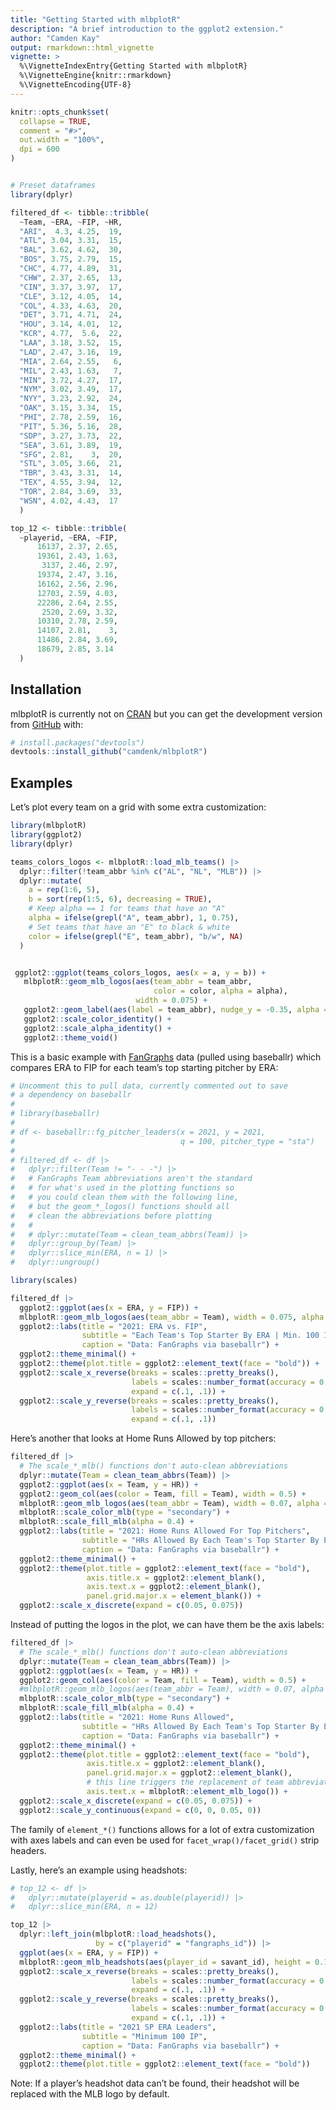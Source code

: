 ```yaml
---
title: "Getting Started with mlbplotR"
description: "A brief introduction to the ggplot2 extension."
author: "Camden Kay"
output: rmarkdown::html_vignette
vignette: >
  %\VignetteIndexEntry{Getting Started with mlbplotR}
  %\VignetteEngine{knitr::rmarkdown}
  %\VignetteEncoding{UTF-8}
---
```


```r
knitr::opts_chunk$set(
  collapse = TRUE,
  comment = "#>",
  out.width = "100%",
  dpi = 600
)


# Preset dataframes
library(dplyr)

filtered_df <- tibble::tribble(
  ~Team, ~ERA, ~FIP, ~HR,
  "ARI",  4.3, 4.25,  19,
  "ATL", 3.04, 3.31,  15,
  "BAL", 3.62, 4.62,  30,
  "BOS", 3.75, 2.79,  15,
  "CHC", 4.77, 4.89,  31,
  "CHW", 2.37, 2.65,  13,
  "CIN", 3.37, 3.97,  17,
  "CLE", 3.12, 4.05,  14,
  "COL", 4.33, 4.63,  20,
  "DET", 3.71, 4.71,  24,
  "HOU", 3.14, 4.01,  12,
  "KCR", 4.77,  5.6,  22,
  "LAA", 3.18, 3.52,  15,
  "LAD", 2.47, 3.16,  19,
  "MIA", 2.64, 2.55,   6,
  "MIL", 2.43, 1.63,   7,
  "MIN", 3.72, 4.27,  17,
  "NYM", 3.02, 3.49,  17,
  "NYY", 3.23, 2.92,  24,
  "OAK", 3.15, 3.34,  15,
  "PHI", 2.78, 2.59,  16,
  "PIT", 5.36, 5.16,  28,
  "SDP", 3.27, 3.73,  22,
  "SEA", 3.61, 3.89,  19,
  "SFG", 2.81,    3,  20,
  "STL", 3.05, 3.66,  21,
  "TBR", 3.43, 3.31,  14,
  "TEX", 4.55, 3.94,  12,
  "TOR", 2.84, 3.69,  33,
  "WSN", 4.02, 4.43,  17
  )

top_12 <- tibble::tribble(
  ~playerid, ~ERA, ~FIP,
      16137, 2.37, 2.65,
      19361, 2.43, 1.63,
       3137, 2.46, 2.97,
      19374, 2.47, 3.16,
      16162, 2.56, 2.96,
      12703, 2.59, 4.03,
      22286, 2.64, 2.55,
       2520, 2.69, 3.32,
      10310, 2.78, 2.59,
      14107, 2.81,    3,
      11486, 2.84, 3.69,
      18679, 2.85, 3.14
  )

```

## Installation

mlbplotR is currently not on [CRAN](https://CRAN.R-project.org)
but you can get the development version from [GitHub](https://github.com/) with:

``` r
# install.packages("devtools")
devtools::install_github("camdenk/mlbplotR")
```

## Examples

Let's plot every team on a grid with some extra customization:

```r
library(mlbplotR)
library(ggplot2)
library(dplyr)

teams_colors_logos <- mlbplotR::load_mlb_teams() |> 
  dplyr::filter(!team_abbr %in% c("AL", "NL", "MLB")) |> 
  dplyr::mutate(
    a = rep(1:6, 5),
    b = sort(rep(1:5, 6), decreasing = TRUE),
    # Keep alpha == 1 for teams that have an "A"
    alpha = ifelse(grepl("A", team_abbr), 1, 0.75),
    # Set teams that have an "E" to black & white
    color = ifelse(grepl("E", team_abbr), "b/w", NA) 
  )


 ggplot2::ggplot(teams_colors_logos, aes(x = a, y = b)) +
   mlbplotR::geom_mlb_logos(aes(team_abbr = team_abbr, 
                                color = color, alpha = alpha), 
                            width = 0.075) +
   ggplot2::geom_label(aes(label = team_abbr), nudge_y = -0.35, alpha = 0.5) +
   ggplot2::scale_color_identity() +
   ggplot2::scale_alpha_identity() +
   ggplot2::theme_void() 
```

This is a basic example with [FanGraphs](https://fangraphs.com) data (pulled using baseballr) which compares ERA to FIP for each team's top starting pitcher by ERA:

```r
# Uncomment this to pull data, currently commented out to save 
# a dependency on baseballr
# 
# library(baseballr)
# 
# df <- baseballr::fg_pitcher_leaders(x = 2021, y = 2021, 
#                                     q = 100, pitcher_type = "sta")
# 
# filtered_df <- df |>
#   dplyr::filter(Team != "- - -") |> 
#   # FanGraphs Team abbreviations aren't the standard
#   # for what's used in the plotting functions so 
#   # you could clean them with the following line, 
#   # but the geom_*_logos() functions should all
#   # clean the abbreviations before plotting
#   # 
#   # dplyr::mutate(Team = clean_team_abbrs(Team)) |> 
#   dplyr::group_by(Team) |> 
#   dplyr::slice_min(ERA, n = 1) |> 
#   dplyr::ungroup()

library(scales)

filtered_df |> 
  ggplot2::ggplot(aes(x = ERA, y = FIP)) +
  mlbplotR::geom_mlb_logos(aes(team_abbr = Team), width = 0.075, alpha = 0.7) +
  ggplot2::labs(title = "2021: ERA vs. FIP",
                subtitle = "Each Team's Top Starter By ERA | Min. 100 IP",
                caption = "Data: FanGraphs via baseballr") +
  ggplot2::theme_minimal() +
  ggplot2::theme(plot.title = ggplot2::element_text(face = "bold")) +
  ggplot2::scale_x_reverse(breaks = scales::pretty_breaks(), 
                           labels = scales::number_format(accuracy = 0.01),
                           expand = c(.1, .1)) +
  ggplot2::scale_y_reverse(breaks = scales::pretty_breaks(), 
                           labels = scales::number_format(accuracy = 0.01),
                           expand = c(.1, .1))
```

Here's another that looks at Home Runs Allowed by top pitchers:

```r
filtered_df |> 
  # The scale_*_mlb() functions don't auto-clean abbreviations
  dplyr::mutate(Team = clean_team_abbrs(Team)) |> 
  ggplot2::ggplot(aes(x = Team, y = HR)) +
  ggplot2::geom_col(aes(color = Team, fill = Team), width = 0.5) +
  mlbplotR::geom_mlb_logos(aes(team_abbr = Team), width = 0.07, alpha = 0.9) +
  mlbplotR::scale_color_mlb(type = "secondary") +
  mlbplotR::scale_fill_mlb(alpha = 0.4) +
  ggplot2::labs(title = "2021: Home Runs Allowed For Top Pitchers",
                subtitle = "HRs Allowed By Each Team's Top Starter By ERA | Min. 100 IP",
                caption = "Data: FanGraphs via baseballr") +
  ggplot2::theme_minimal() +
  ggplot2::theme(plot.title = ggplot2::element_text(face = "bold"),
                 axis.title.x = ggplot2::element_blank(),
                 axis.text.x = ggplot2::element_blank(),
                 panel.grid.major.x = element_blank()) +
  ggplot2::scale_x_discrete(expand = c(0.05, 0.075))
```

Instead of putting the logos in the plot, we can have them be the axis labels:

```r
filtered_df |> 
  # The scale_*_mlb() functions don't auto-clean abbreviations
  dplyr::mutate(Team = clean_team_abbrs(Team)) |> 
  ggplot2::ggplot(aes(x = Team, y = HR)) +
  ggplot2::geom_col(aes(color = Team, fill = Team), width = 0.5) +
  #mlbplotR::geom_mlb_logos(aes(team_abbr = Team), width = 0.07, alpha = 0.9) +
  mlbplotR::scale_color_mlb(type = "secondary") +
  mlbplotR::scale_fill_mlb(alpha = 0.4) +
  ggplot2::labs(title = "2021: Home Runs Allowed",
                subtitle = "HRs Allowed By Each Team's Top Starter By ERA | Min. 100 IP",
                caption = "Data: FanGraphs via baseballr") +
  ggplot2::theme_minimal() +
  ggplot2::theme(plot.title = ggplot2::element_text(face = "bold"),
                 axis.title.x = ggplot2::element_blank(),
                 panel.grid.major.x = ggplot2::element_blank(),
                 # this line triggers the replacement of team abbreviations with logos
                 axis.text.x = mlbplotR::element_mlb_logo()) +
  ggplot2::scale_x_discrete(expand = c(0.05, 0.075)) +
  ggplot2::scale_y_continuous(expand = c(0, 0, 0.05, 0))
```

The family of `element_*()` functions allows for a lot of extra customization with axes labels and can even be used for `facet_wrap()/facet_grid()` strip headers.



Lastly, here's an example using headshots:

```r
# top_12 <- df |>
#   dplyr::mutate(playerid = as.double(playerid)) |> 
#   dplyr::slice_min(ERA, n = 12)

top_12 |> 
  dplyr::left_join(mlbplotR::load_headshots(), 
                   by = c("playerid" = "fangraphs_id")) |> 
  ggplot(aes(x = ERA, y = FIP)) +
  mlbplotR::geom_mlb_headshots(aes(player_id = savant_id), height = 0.15) +
  ggplot2::scale_x_reverse(breaks = scales::pretty_breaks(), 
                           labels = scales::number_format(accuracy = 0.01),
                           expand = c(.1, .1)) +
  ggplot2::scale_y_reverse(breaks = scales::pretty_breaks(), 
                           labels = scales::number_format(accuracy = 0.01),
                           expand = c(.1, .1)) +
  ggplot2::labs(title = "2021 SP ERA Leaders",
                subtitle = "Minimum 100 IP",
                caption = "Data: FanGraphs via baseballr") +
  ggplot2::theme_minimal() +
  ggplot2::theme(plot.title = ggplot2::element_text(face = "bold"))

```

Note: If a player's headshot data can't be found, their headshot will be replaced with the MLB logo by default.
